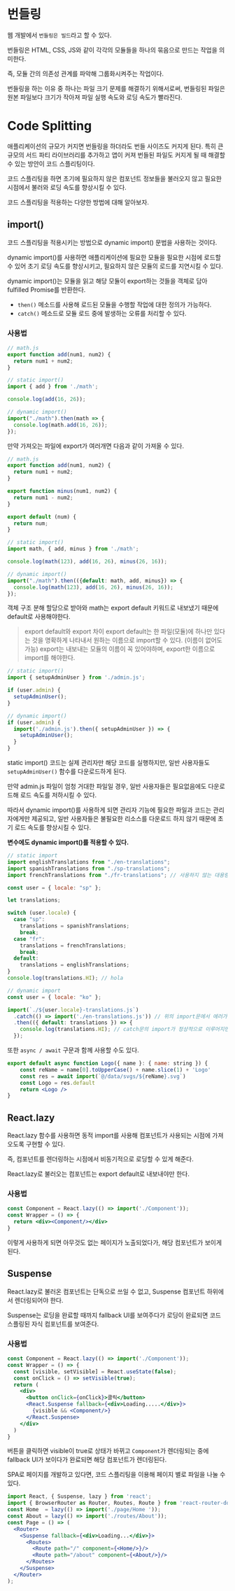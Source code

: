 # 번들링
웹 개발에서 `번들링은 빌드`라고 할 수 있다.

번들링은 HTML, CSS, JS와 같이 각각의 모듈들을 하나의 묶음으로 만드는 작업을 의미한다.

즉, 모듈 간의 의존성 관계를 파악해 그룹화시켜주는 작업이다.

번들링을 하는 이유 중 하나는 파일 크기 문제를 해결하기 위해서로써, 번들링된 파일은 원본 파일보다 크기가 작아져 파일 실행 속도와 로딩 속도가 빨라진다.

# Code Splitting
애플리케이션의 규모가 커지면 번들링을 하더라도 번들 사이즈도 커지게 된다. 특히 큰 규모의 서드 파티 라이브러리를 추가하고 앱이 커져 번들된 파일도 커지게 될 때 해결할 수 있는 방안이 코드 스플리팅이다.

코드 스플리팅을 하면 초기에 필요하지 않은 컴포넌트 정보들을 불러오지 않고 필요한 시점에서 불러와 로딩 속도를 향상시킬 수 있다.

코드 스플리팅을 적용하는 다양한 방법에 대해 알아보자.

## import()
코드 스플리팅을 적용시키는 방법으로 dynamic import() 문법을 사용하는 것이다.

dynamic import()를 사용하면 애플리케이션에 필요한 모듈을 필요한 시점에 로드할 수 있어 초기 로딩 속도를 향상시키고, 필요하지 않은 모듈의 로드를 지연시킬 수 있다.

dynamic import()는 모듈을 읽고 해당 모듈이 export하는 것들을 객체로 담아 fulfilled Promise를 반환한다.
- `then()` 메소드를 사용해 로드된 모듈을 수행할 작업에 대한 정의가 가능하다.
- `catch()` 메소드로 모듈 로드 중에 발생하는 오류를 처리할 수 있다.

### 사용법
```jsx
// math.js
export function add(num1, num2) {
  return num1 + num2;
}

// static import()
import { add } from './math';

console.log(add(16, 26));

// dynamic import()
import("./math").then(math => {
  console.log(math.add(16, 26));
});
```

만약 가져오는 파일에 export가 여러개면 다음과 같이 가져올 수 있다.

```jsx
// math.js
export function add(num1, num2) {
  return num1 + num2;
}

export function minus(num1, num2) {
  return num1 - num2;
}

export default (num) {
  return num;
}

// static import()
import math, { add, minus } from './math';

console.log(math(123), add(16, 26), minus(26, 16));

// dynamic import()
import("./math").then(({default: math, add, minus}) => {
  console.log(math(123), add(16, 26), minus(26, 16));
});
```

객체 구조 분해 할당으로 받아와 math는 export default 키워드로 내보냈기 때문에 default로 사용해야한다.

> export default와 export 차이
> export default는 한 파일(모듈)에 하나만 있다는 것을 명확하게 나타내서 원하는 이름으로 import할 수 있다. (이름이 없어도 가능)
> export는 내보내는 모듈의 이름이 꼭 있어야하며, export한 이름으로 import를 해야한다.

```jsx
// static import()
import { setupAdminUser } from './admin.js';

if (user.admin) {
  setupAdminUser();
}

// dynamic import()
if (user.admin) {
  import('./admin.js').then({ setupAdminUser }) => {
    setupAdminUser();
  }
}
```

static import() 코드는 실제 관리자만 해당 코드를 실행하지만, 일반 사용자들도 `setupAdminUser()` 함수를 다운로드하게 된다.

만약 admin.js 파일이 엄청 거대한 파일일 경우, 일반 사용자들은 필요없음에도 다운로드해 로드 속도를 저하시킬 수 있다.

따라서 dynamic import()를 사용하게 되면 관리자 기능에 필요한 파일과 코드는 관리자에게만 제공되고, 일반 사용자들은 불필요한 리소스를 다운로드 하지 않기 때문에 초기 로드 속도를 향상시킬 수 있다.

**변수에도 dynamic import()를 적용할 수 있다.**
```jsx
// static import
import englishTranslations from "./en-translations";
import spanishTranslations from "./sp-translations";
import frenchTranslations from "./fr-translations"; // 사용하지 않는 대용량의 파일을 import한다.

const user = { locale: "sp" };

let translations;

switch (user.locale) {
  case "sp":
    translations = spanishTranslations;
    break;
  case "fr":
    translations = frenchTranslations;
    break;
  default:
    translations = englishTranslations; 
}
console.log(translations.HI); // hola

// dynamic import
const user = { locale: "ko" };

import(`./${user.locale}-translations.js`)
  .catch(() => import('./en-translations.js')) // 위의 import문에서 에러가 날 경우, catch 구문이 실행되며 영어 번역을 불러온다.
  .then(({ default: translations }) => {
    console.log(translations.HI); // catch문의 import가 정상적으로 이루어지면 이어서 then이 실행되며 hi가 출력된다.
  });
```

또한 `async / await` 구문과 함께 사용할 수도 있다.
```jsx
export default async function Logo({ name }: { name: string }) {
	const reName = name[0].toUpperCase() + name.slice(1) + 'Logo'
	const res = await import(`@/data/svgs/${reName}.svg`)
	const Logo = res.default
	return <Logo />
}
```

## React.lazy
React.lazy 함수를 사용하면 동적 import를 사용해 컴포넌트가 사용되는 시점에 가져오도록 구현할 수 있다.

즉, 컴포넌트를 렌더링하는 시점에서 비동기적으로 로딩할 수 있게 해준다.

React.lazy로 불러오는 컴포넌트는 export default로 내보내야만 한다.

### 사용법
```jsx
const Component = React.lazy(() => import('./Component'));
const Wrapper = () => {
  return <div><Component/></div>
}
```

이렇게 사용하게 되면 아무것도 없는 페이지가 노출되었다가, 해당 컴포넌트가 보이게 된다.

## Suspense
React.lazy로 불러온 컴포넌트는 단독으로 쓰일 수 없고, Suspense 컴포넌트 하위에서 렌더링되어야 한다.

Suspense는 로딩을 완료할 때까지 fallback UI를 보여주다가 로딩이 완료되면 코드 스플링된 자식 컴포넌트를 보여준다.

### 사용법
```jsx
const Component = React.lazy(() => import('./Component'));
const Wrapper = () => {
  const [visible, setVisible] = React.useState(false);
  const onClick = () => setVisible(true);
  return (
    <div>
      <button onClick={onClick}>클릭</button>
      <React.Suspense fallback={<div>Loading.....</div>}>
        {visible && <Component/>}
      </React.Suspense>
    </div>
  )
}
```

버튼을 클릭하면 visible이 true로 상태가 바뀌고 `Component`가 렌더링되는 중에 fallback UI가 보이다가 완료되면 해당 컴포넌트가 렌더링된다.

SPA로 페이지를 개발하고 있다면, 코드 스플리팅을 이용해 페이지 별로 파일을 나눌 수 있다.

```jsx
import React, { Suspense, lazy } from 'react';
import { BrowserRouter as Router, Routes, Route } from 'react-router-dom';
const Home  = lazy(() => import('./page/Home '));
const About = lazy(() => import('./routes/About'));
const Page = () => (
  <Router>
    <Suspense fallback={<div>Loading...</div>}>
      <Routes>
        <Route path="/" component={<Home/>}/>
        <Route path="/about" component={<About/>}/>
      </Routes>
    </Suspense>
  </Router>
);
```
